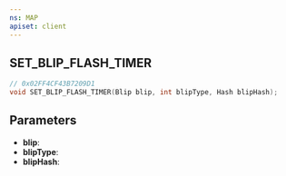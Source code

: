 ```yaml
---
ns: MAP
apiset: client
---
```

## SET_BLIP_FLASH_TIMER

```c
// 0x02FF4CF43B7209D1
void SET_BLIP_FLASH_TIMER(Blip blip, int blipType, Hash blipHash);
```


## Parameters
* **blip**:
* **blipType**:
* **blipHash**: